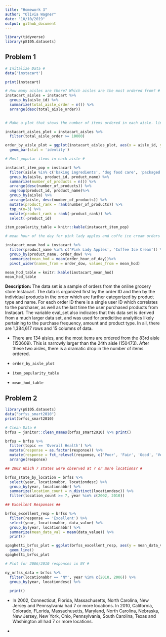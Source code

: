 ```yaml
---
title: "Homework 3"
author: "Olivia Wagner"
date: "10/10/2019"
output: github_document
---
```


```r
library(tidyverse)
library(p8105.datasets)
```


## Problem 1 ##

```r
# Initalize Data #
data('instacart')

print(instacart)

# How many aisles are there? Which aisles are the most ordered from? #
instacart_aisles = instacart %>% 
  group_by(aisle_id) %>% 
  summarize(total_aisle_order = n()) %>% 
  arrange(desc(total_aisle_order)) 
 

# Make a plot that shows the number of items ordered in each aisle. limit to aisles with more than 10000 items. 

instacart_aisles_plot = instacart_aisles %>% 
  filter(total_aisle_order >= 10000) 

order_by_aisle_plot = ggplot(instacart_aisles_plot, aes(x = aisle_id, y = total_aisle_order)) + 
  geom_bar(stat = 'identity')

# Most popular items in each aisle #

instacart_item_pop = instacart %>% 
  filter(aisle %in% c('baking ingredients', 'dog food care', 'packaged vegetables fruits') )%>%
  group_by(aisle, product_id, product_name) %>% 
  summarize(number_of_products = n()) %>%
  arrange(desc(number_of_products)) %>% 
  ungroup(product_id, product_name)%>%
  group_by(aisle) %>%
  arrange(aisle, desc(number_of_products)) %>%
  mutate(product_rank = rank(number_of_products)) %>%
  top_n(n=3) %>%
  mutate(product_rank = rank(-product_rank)) %>%
  select(-product_id) 

item_popularity_table = knitr::kable(instacart_item_pop)

# mean hour of the day for pink lady apples and coffe ice cream orders #

instacart_mean_hod = instacart %>%
  filter(product_name %in% c('Pink Lady Apples', 'Coffee Ice Cream')) %>%
  group_by(product_name, order_dow) %>%
  summarize(mean_hod = mean(order_hour_of_day))%>%
  pivot_wider(names_from = order_dow, values_from = mean_hod) 

mean_hod_table = knitr::kable(instacart_mean_hod)
mean_hod_table
```


**Description:** 
  The data set is a sample of orders from the online grocery store Instacart. The data is organized first by the order ID and then by the individual products in the order which are further categorized by product type and name. For each order ID there is a single user ID which correlates to the purchaser, as well as the last time the user purchased products from Instacart. The variable eval_set also indicates that this data set is derived from a much larger data set, and was used for predicitive analyitics likely pertaining to the purchase frequency, amount and product type. In all, there are 1,384,617 rows and 15 columns of data.

  - There are 134 aisles, and the most items are ordered from the 83rd aisle (150609). This is narrowly larger than the 24th aisle (150473). After these two aisles, there is a dramatic drop in the number of items ordered. 
  - `order_by_aisle_plot `
  
  - ` item_popularity_table`
  
  - ` mean_hod_table `

## Problem 2 ##

```r
library(p8105.datasets)
data("brfss_smart2010") 
print(brfss_smart2010)

# Clean Data #
brfss = janitor::clean_names(brfss_smart2010) %>% print()

brfss = brfss %>% 
  filter(topic == 'Overall Health') %>%
  mutate(response = as.factor(response)) %>%
  mutate(response = fct_relevel(response, c('Poor', 'Fair', 'Good', 'Very good', 'Excellent'))) %>%
  arrange(response) 

## 2002 Which 7 states were observed at 7 or more locations? #

brfss_state_by_location = brfss %>% 
  select(year, locationabbr, locationdesc) %>% 
  group_by(year, locationabbr) %>% 
  summarize(location_count = n_distinct(locationdesc)) %>%
  filter(location_count >= 7, year %in% c(2002, 2010)) 

## Excellent Responses ##

brfss_excellent_resp = brfss %>% 
  filter(response == 'Excellent') %>%
  select(year, locationabbr, data_value) %>%
  group_by(year, locationabbr) %>%
  summarize(mean_data_val = mean(data_value)) %>%
  print()

spaghetti_brfss_plot = ggplot(brfss_excellent_resp, aes(y = mean_data_val, x = year, color = locationabbr))+
  geom_line()
spaghetti_brfss_plot

# Plot for 2006/2010 responses in NY #

ny_nrfss_data = brfss %>% 
  filter(locationabbr == 'NY', year %in% c(2010, 2006)) %>%
  group_by(year, locationdesc) %>%
  
  print()


```

 - In 2002, Connecticut, Florida, Massachusetts, North Carolina, New Jersey and Pennsylvania had 7 or more locations. In 2010, California, Colorado, FLorida, Massachusetts, Maryland, North Carolina, Nebraska, New Jersey, New York, Ohio, Pennsylvania, South Carolina, Texas and Washington all had 7 or more locations.
 
- 












